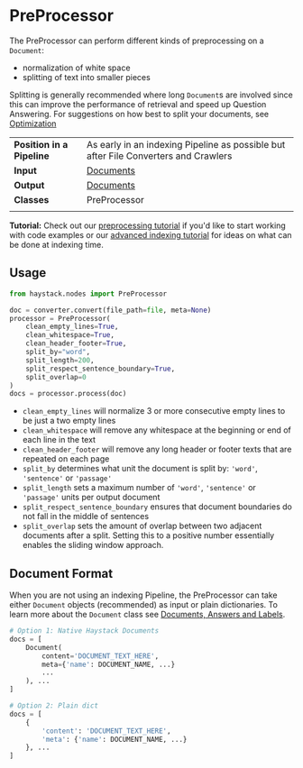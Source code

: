 # PreProcessor

The PreProcessor can perform different kinds of preprocessing on a `Document`:

- normalization of white space
- splitting of text into smaller pieces

Splitting is generally recommended where long `Document`s are involved
since this can improve the performance of retrieval
and speed up Question Answering.
For suggestions on how best to split your documents, see [Optimization](/guides/optimization)

|||
|-------------|-----------------------------------------------------------------------------------------------------------------------------------------------------------------------------|
|__Position in a Pipeline__| As early in an indexing Pipeline as possible but after File Converters and Crawlers |
|__Input__       | [Documents](/components/documents-answers-labels#document)                                                                                                                                                                  |
|__Output__      | [Documents](/components/documents-answers-labels#document)                                                                                                                                                                    |
|__Classes__     | PreProcessor                                                                                                                                             |
|||

<div className="max-w-xl bg-yellow-light-theme border-l-8 border-yellow-dark-theme px-6 pt-6 pb-4 my-4 rounded-md dark:bg-yellow-900">

**Tutorial:** Check out our [preprocessing tutorial](/tutorials/preprocessing) if you'd like to start working with code examples
    or our [advanced indexing tutorial](/tutorials/doc-class-index) for ideas on what can be done at indexing time.

</div>

## Usage

```python
from haystack.nodes import PreProcessor

doc = converter.convert(file_path=file, meta=None)
processor = PreProcessor(
    clean_empty_lines=True,
    clean_whitespace=True,
    clean_header_footer=True,
    split_by="word",
    split_length=200,
    split_respect_sentence_boundary=True,
    split_overlap=0
)
docs = processor.process(doc)
```

- `clean_empty_lines` will normalize 3 or more consecutive empty lines to be just a two empty lines
- `clean_whitespace` will remove any whitespace at the beginning or end of each line in the text
- `clean_header_footer` will remove any long header or footer texts that are repeated on each page
- `split_by` determines what unit the document is split by: `'word'`, `'sentence'` or `'passage'`
- `split_length` sets a maximum number of `'word'`, `'sentence'` or `'passage'` units per output document
- `split_respect_sentence_boundary` ensures that document boundaries do not fall in the middle of sentences
- `split_overlap` sets the amount of overlap between two adjacent documents after a split. Setting this to a positive number essentially enables the sliding window approach.

## Document Format

When you are not using an indexing Pipeline, the PreProcessor can take either `Document` objects (recommended)
as input or plain dictionaries.
To learn more about the `Document` class see [Documents, Answers and Labels](/components/documents-answers-labels).

```python
# Option 1: Native Haystack Documents
docs = [
    Document(
        content='DOCUMENT_TEXT_HERE',
        meta={'name': DOCUMENT_NAME, ...}
        ...
    ), ...
]

# Option 2: Plain dict
docs = [
    {
        'content': 'DOCUMENT_TEXT_HERE',
        'meta': {'name': DOCUMENT_NAME, ...}
    }, ...
]
```

<div style={{ marginBottom: "3rem" }} />
